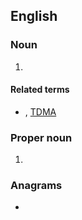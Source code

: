 ==English==

===Noun===
{{en-noun|-}}

# {{lb|en|electronics}} {{initialism of|en|[[wikipedia:Code division multiple access|Code Division Multiple Access]]}}

====Related terms====
* {{sense|electronics}} {{l|en|FDMA}}, [[TDMA]]

===Proper noun===
{{en-proper noun}}

# {{initialism of|en|{{w|Commercial Development and Marketing Association}}}}

===Anagrams===
* {{anagrams|en|a=acdm|CADM|DMCA|MCDA|MDAC}}